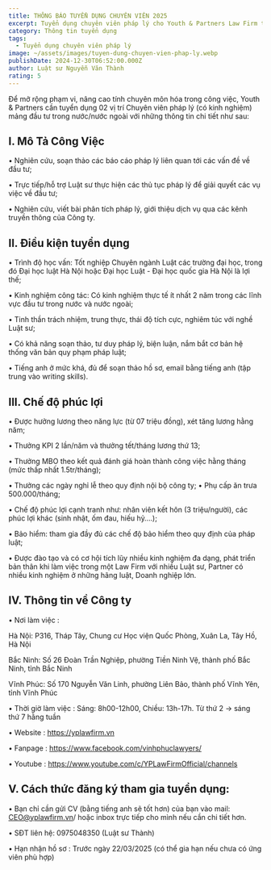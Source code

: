 ```yaml
---
title: THÔNG BÁO TUYỂN DỤNG CHUYÊN VIÊN 2025
excerpt: Tuyển dụng chuyên viên pháp lý cho Youth & Partners Law Firm trong năm 2025
category: Thông tin tuyển dụng
tags:
  - Tuyển dụng chuyên viên pháp lý
image: ~/assets/images/tuyen-dung-chuyen-vien-phap-ly.webp
publishDate: 2024-12-30T06:52:00.000Z
author: Luật sư Nguyễn Văn Thành
rating: 5
---
```

Để mở rộng phạm vi, nâng cao tính chuyên môn hóa trong công việc, Youth & Partners cần tuyển dụng 02 vị trí Chuyên viên pháp lý (có kinh nghiệm) mảng đầu tư trong nước/nước ngoài với những thông tin chi tiết như sau:

## I. Mô Tả Công Việc

• Nghiên cứu, soạn thảo các báo cáo pháp lý liên quan tới các vấn đề về đầu tư;

• Trực tiếp/hỗ trợ Luật sư thực hiện các thủ tục pháp lý để giải quyết các vụ việc về đầu tư;

• Nghiên cứu, viết bài phân tích pháp lý, giới thiệu dịch vụ qua các kênh truyền thông của Công ty.

## II. Điều kiện tuyển dụng

• Trình độ học vấn: Tốt nghiệp Chuyên ngành Luật các trường đại học, trong đó Đại học luật Hà Nội hoặc Đại học Luật - Đại học quốc gia Hà Nội là lợi thế;

• Kinh nghiệm công tác: Có kinh nghiệm thực tế ít nhất 2 năm trong các lĩnh vực đầu tư trong nước và nước ngoài;

• Tinh thần trách nhiệm, trung thực, thái độ tích cực, nghiêm túc với nghề Luật sư;

• Có khả năng soạn thảo, tư duy pháp lý, biện luận, nắm bắt cơ bản hệ thống văn bản quy phạm pháp luật;

• Tiếng anh ở mức khá, đủ để soạn thảo hồ sơ, email bằng tiếng anh (tập trung vào writing skills). 

## III. Chế độ phúc lợi

• Được hưởng lương theo năng lực (từ 07 triệu đồng), xét tăng lương hằng năm;

• Thưởng KPI 2 lần/năm và thưởng tết/tháng lương thứ 13;  

• Thưởng MBO theo kết quả đánh giá hoàn thành công việc hằng tháng (mức thấp nhất 1.5tr/tháng);

• Thưởng các ngày nghỉ lễ theo quy định nội bộ công ty;
• Phụ cấp ăn trưa 500.000/tháng;

• Chế độ phúc lợi cạnh tranh như: nhân viên kết hôn (3 triệu/người), các phúc lợi khác (sinh nhật, ốm đau, hiếu hỷ….);

• Bảo hiểm: tham gia đầy đủ các chế độ bảo hiểm theo quy định của pháp luật;

• Được đào tạo và có cơ hội tích lũy nhiều kinh nghiệm đa dạng, phát triển bản thân khi làm việc trong một Law Firm với nhiều Luật sư, Partner có nhiều kinh nghiệm ở những hãng luật, Doanh nghiệp lớn.

## IV. Thông tin về Công ty

• Nơi làm việc : 

Hà Nội: P316, Tháp Tây, Chung cư Học viện Quốc Phòng, Xuân La, Tây Hồ, Hà Nội

Bắc Ninh: Số 26 Đoàn Trần Nghiệp, phường Tiền Ninh Vệ, thành phố Bắc Ninh, tỉnh Bắc Ninh

Vĩnh Phúc: Số 170 Nguyễn Văn Linh, phường Liên Bảo, thành phố Vĩnh Yên, tỉnh Vĩnh Phúc

• Thời giờ làm việc : Sáng: 8h00-12h00, Chiều: 13h-17h. Từ thứ 2 -> sáng thứ 7 hằng tuần

• Website : https://yplawfirm.vn 

• Fanpage : https://www.facebook.com/vinhphuclawyers/ 

• Youtube : https://www.youtube.com/c/YPLawFirmOfficial/channels 

## V. Cách thức đăng ký tham gia tuyển dụng:

• Bạn chỉ cần gửi CV (bằng tiếng anh sẽ tốt hơn) của bạn vào mail: CEO@yplawfirm.vn/ hoặc inbox trực tiếp cho mình nếu cần chi tiết hơn. 

• SĐT liên hệ: 0975048350 (Luật sư Thành)

• Hạn nhận hồ sơ : Trước ngày 22/03/2025 (có thể gia hạn nếu chưa có ứng viên phù hợp)
